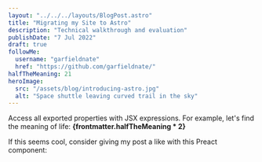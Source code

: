 ```yaml
---
layout: "../../../layouts/BlogPost.astro"
title: "Migrating my Site to Astro"
description: "Technical walkthrough and evaluation"
publishDate: "7 Jul 2022"
draft: true
followMe:
  username: "garfieldnate"
  href: "https://github.com/garfieldnate/"
halfTheMeaning: 21
heroImage:
  src: "/assets/blog/introducing-astro.jpg"
  alt: "Space shuttle leaving curved trail in the sky"
---
```



<FollowMe username={frontmatter.followMe.username} href={frontmatter.followMe.href} />

Access all exported properties with JSX expressions. For example, let's find the meaning of life: **{frontmatter.halfTheMeaning * 2}**

If this seems cool, consider giving my post a like with this Preact component: <LikeButton pageUrl={frontmatter.url} client:load />
